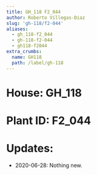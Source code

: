 ```yaml
---
title: GH_118 F2_044
author: Roberto Villegas-Diaz
slug: 'gh-118/f2-044'
aliases:
  - gh_118-f2_044
  - gh-118-f2-044
  - gh118-f2044
extra_crumbs:
  name: GH118
  path: /label/gh-118
---
```


# **House**: GH_118
# **Plant ID**: F2_044
# **Updates**: 
 - 2020-06-28: Nothing new.
